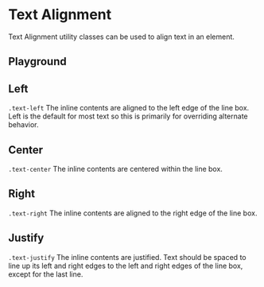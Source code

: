 
<Meta of={TextAlignmentStories} />

# Text Alignment

<div
  dangerouslySetInnerHTML={{
    __html: createSourceCodeLink({ link: 'core/utilities.scss' }).outerHTML,
  }}
></div>

Text Alignment utility classes can be used to align text in an element.

## Playground

<Canvas of={TextAlignmentStories.Left} />
<Controls of={TextAlignmentStories.Left} />

## Left

`.text-left` The inline contents are aligned to the left edge of the line box. Left is the default for most text so this is primarily for overriding alternate behavior.

<Canvas of={TextAlignmentStories.Left} />

## Center

`.text-center` The inline contents are centered within the line box.

<Canvas of={TextAlignmentStories.Center} />

## Right

`.text-right` The inline contents are aligned to the right edge of the line box.

<Canvas of={TextAlignmentStories.Right} />

## Justify

`.text-justify` The inline contents are justified. Text should be spaced to line up its left and right edges to the left and right edges of the line box, except for the last line.

<Canvas of={TextAlignmentStories.Justify} />
